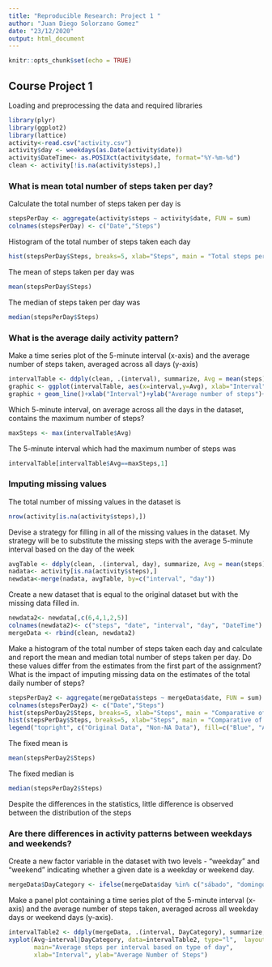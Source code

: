 ---
title: "Reproducible Research: Project 1 "
author: "Juan Diego Solorzano Gomez"
date: "23/12/2020"
output: html_document
---

```{r setup, include=FALSE}
knitr::opts_chunk$set(echo = TRUE)
```

## Course Project 1

Loading and preprocessing the data and required libraries

```{r}
library(plyr)
library(ggplot2)
library(lattice)
activity<-read.csv("activity.csv")
activity$day <- weekdays(as.Date(activity$date))
activity$DateTime<- as.POSIXct(activity$date, format="%Y-%m-%d")
clean <- activity[!is.na(activity$steps),]
```

### What is mean total number of steps taken per day?

Calculate the total number of steps taken per day is

```{r}
stepsPerDay <- aggregate(activity$steps ~ activity$date, FUN = sum)
colnames(stepsPerDay) <- c("Date","Steps")
```

Histogram of the total number of steps taken each day

```{r}
hist(stepsPerDay$Steps, breaks=5, xlab="Steps", main = "Total steps per day", col="Aquamarine")
```

The mean of steps taken per day was

```{r}
mean(stepsPerDay$Steps)
```

The median of steps taken per day was

```{r}
median(stepsPerDay$Steps)
```

### What is the average daily activity pattern?

Make a time series plot of the 5-minute interval (x-axis) and the average number of steps taken, averaged across all days (y-axis)

```{r}
intervalTable <- ddply(clean, .(interval), summarize, Avg = mean(steps))
graphic <- ggplot(intervalTable, aes(x=interval,y=Avg), xlab="Interval",ylab="Average number of steps")
graphic + geom_line()+xlab("Interval")+ylab("Average number of steps")+ggtitle("Average number of steps per interval of 5 min")
```

Which 5-minute interval, on average across all the days in the dataset, contains the maximum number of steps?

```{r}
maxSteps <- max(intervalTable$Avg)
```

The 5-minute interval which had the maximum number of steps was

```{r}
intervalTable[intervalTable$Avg==maxSteps,1]
```

### Imputing missing values

The total number of missing values in the dataset is

```{r}
nrow(activity[is.na(activity$steps),])
```

Devise a strategy for filling in all of the missing values in the dataset. My strategy will be to substitute the missing steps with the average 5-minute interval based on the day of the week

```{r}
avgTable <- ddply(clean, .(interval, day), summarize, Avg = mean(steps))
nadata<- activity[is.na(activity$steps),]
newdata<-merge(nadata, avgTable, by=c("interval", "day"))
```

Create a new dataset that is equal to the original dataset but with the missing data filled in.

```{r}
newdata2<- newdata[,c(6,4,1,2,5)]
colnames(newdata2)<- c("steps", "date", "interval", "day", "DateTime")
mergeData <- rbind(clean, newdata2)
```

Make a histogram of the total number of steps taken each day and calculate and report the mean and median total number of steps taken per day. Do these values differ from the estimates from the first part of the assignment? What is the impact of imputing missing data on the estimates of the total daily number of steps?

```{r}
stepsPerDay2 <- aggregate(mergeData$steps ~ mergeData$date, FUN = sum)
colnames(stepsPerDay2) <- c("Date","Steps")
hist(stepsPerDay2$Steps, breaks=5, xlab="Steps", main = "Comparative of total steps per day", col="Blue")
hist(stepsPerDay$Steps, breaks=5, xlab="Steps", main = "Comparative of total steps per day", col="Aquamarine", add=T)
legend("topright", c("Original Data", "Non-NA Data"), fill=c("Blue", "Aquamarine"))
```

The fixed mean is

```{r}
mean(stepsPerDay2$Steps)
```

The fixed median is

```{r}
median(stepsPerDay2$Steps)
```

Despite the differences in the statistics, little difference is observed between the distribution of the steps

### Are there differences in activity patterns between weekdays and weekends?

Create a new factor variable in the dataset with two levels - “weekday” and “weekend” indicating whether a given date is a weekday or weekend day.

```{r}
mergeData$DayCategory <- ifelse(mergeData$day %in% c("sábado", "domingo"), "Weekend", "Weekday")
```

Make a panel plot containing a time series plot of the 5-minute interval (x-axis) and the average number of steps taken, averaged across all weekday days or weekend days (y-axis).

```{r}
intervalTable2 <- ddply(mergeData, .(interval, DayCategory), summarize, Avg = mean(steps))
xyplot(Avg~interval|DayCategory, data=intervalTable2, type="l",  layout = c(1,2),
       main="Average steps per interval based on type of day", 
       xlab="Interval", ylab="Average Number of Steps")
```